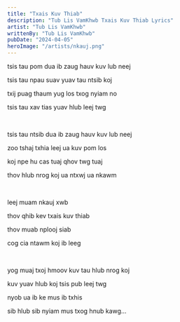 ```yaml
---
title: "Txais Kuv Thiab"
description: "Tub Lis VamKhwb Txais Kuv Thiab Lyrics"
artist: "Tub Lis VamKhwb"
writtenBy: "Tub Lis VamKhwb"
pubDate: "2024-04-05"
heroImage: "/artists/nkauj.png"
---
```


tsis tau pom dua ib zaug hauv kuv lub neej

tsis tau npau suav yuav tau ntsib koj

txij puag thaum yug los txog nyiam no

tsis tau xav tias yuav hlub leej twg

<br />

tsis tau ntsib dua ib zaug hauv kuv lub neej

zoo tshaj txhia leej ua kuv pom los

koj npe hu cas tuaj qhov twg tuaj

thov hlub nrog koj ua ntxwj ua nkawm

<br />

leej muam nkauj xwb

thov qhib kev txais kuv thiab

thov muab nplooj siab

cog cia ntawm koj ib leeg

<br />

yog muaj txoj hmoov kuv tau hlub nrog koj

kuv yuav hlub koj tsis pub leej twg

nyob ua ib ke mus ib txhis

sib hlub sib nyiam mus txog hnub kawg...

